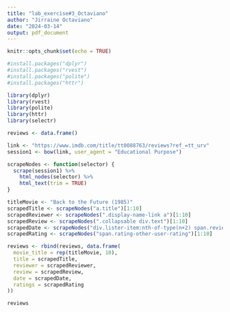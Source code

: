 ```yaml
---
title: "lab_exercise#3_Octaviano"
author: "Jirraine Octaviano"
date: "2024-03-14"
output: pdf_document
---
```


```r
knitr::opts_chunk$set(echo = TRUE)
```

```r
#install.packages("dplyr")
#install.packages("rvest")
#install.packages("polite")
#install.packages("httr")

library(dplyr)
library(rvest)
library(polite)
library(httr)
library(selectr)

reviews <- data.frame()

link <- "https://www.imdb.com/title/tt0088763/reviews?ref_=tt_urv"
session1 <- bow(link, user_agent = "Educational Purpose")

scrapeNodes <- function(selector) {
  scrape(session1) %>%
    html_nodes(selector) %>%
    html_text(trim = TRUE)
}

titleMovie <- "Back to the Future (1985)"
scrapedTitle <- scrapeNodes("a.title")[1:10]
scrapedReviewer <- scrapeNodes(".display-name-link a")[1:10]
scrapedReview <- scrapeNodes(".collapsable div.text")[1:10]
scrapedDate <- scrapeNodes("div.lister-item:nth-of-type(n+2) span.review-date")[1:10]
scrapedRating <- scrapeNodes("span.rating-other-user-rating")[1:10]

reviews <- rbind(reviews, data.frame(
  movie_title = rep(titleMovie, 10),
  title = scrapedTitle,
  reviewer = scrapedReviewer,
  review = scrapedReview,
  date = scrapedDate,
  ratings = scrapedRating
))

reviews

```